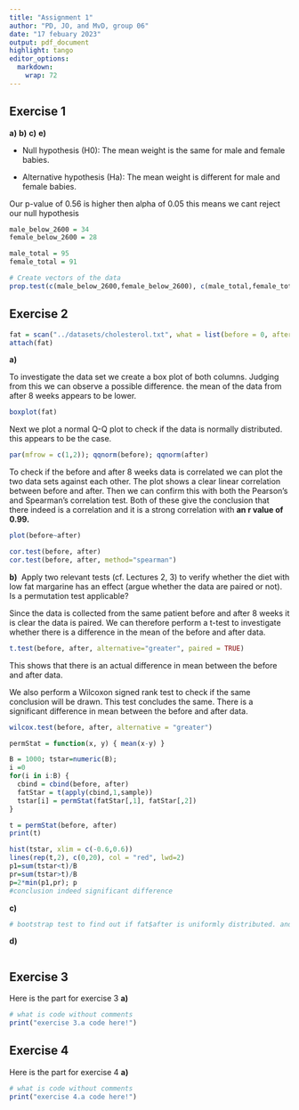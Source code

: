 ```yaml
---
title: "Assignment 1"
author: "PD, JO, and MvD, group 06"
date: "17 febuary 2023"
output: pdf_document
highlight: tango
editor_options: 
  markdown: 
    wrap: 72
---
```


## Exercise 1

**a)**
**b)** 
**c)**
**e)**

-   Null hypothesis (H0): The mean weight is the same for male and
    female babies.

-   Alternative hypothesis (Ha): The mean weight is different for male
    and female babies.

Our p-value of 0.56 is higher then alpha of 0.05 this means we cant
reject our null hypothesis

```r
male_below_2600 = 34
female_below_2600 = 28

male_total = 95
female_total = 91

# Create vectors of the data
prop.test(c(male_below_2600,female_below_2600), c(male_total,female_total))
```

## Exercise 2
```r
fat = scan("../datasets/cholesterol.txt", what = list(before = 0, after = 0)) 
attach(fat)
```

**a)**

To investigate the data set we create a box plot of both columns. Judging from this we can observe a possible difference. the mean of the data from after 8 weeks appears to be lower.

```r
boxplot(fat)
```

Next we plot a normal Q-Q plot to check if the data is normally distributed. this appears to be the case.

```r
par(mfrow = c(1,2)); qqnorm(before); qqnorm(after)
```

To check if the before and after 8 weeks data is correlated we can plot the two data sets against each other. The plot shows a clear linear correlation between before and after. Then we can confirm this with both the Pearson's and Spearman's correlation test. Both of these give the conclusion that there indeed is a correlation and it is a strong correlation with **an r value of 0.99.**

```r
plot(before~after)

cor.test(before, after)
cor.test(before, after, method="spearman")
```

**b)**  Apply two relevant tests (cf. Lectures 2, 3) to verify whether the diet with low fat margarine has an effect (argue whether the data are paired or not). Is a permutation test applicable?

Since the data is collected from the same patient before and after 8 weeks it is clear the data is paired. We can therefore perform a t-test to investigate whether there is a difference in the mean of the before and after data.

```r
t.test(before, after, alternative="greater", paired = TRUE)
```

This shows that there is an actual difference in mean between the before and after data.

We also perform a Wilcoxon signed rank test to check if the same conclusion will be drawn. This test concludes the same. There is a significant difference in mean between the before and after data.

```r
wilcox.test(before, after, alternative = "greater")
```

```r
permStat = function(x, y) { mean(x-y) }

B = 1000; tstar=numeric(B);
i =0
for(i in i:B) {
  cbind = cbind(before, after)
  fatStar = t(apply(cbind,1,sample))
  tstar[i] = permStat(fatStar[,1], fatStar[,2]) 
}

t = permStat(before, after)
print(t)

hist(tstar, xlim = c(-0.6,0.6))
lines(rep(t,2), c(0,20), col = "red", lwd=2)
p1=sum(tstar<t)/B
pr=sum(tstar>t)/B
p=2*min(p1,pr); p
#conclusion indeed significant difference

```
**c)**

```r
# bootstrap test to find out if fat$after is uniformly distributed. and construct a 95% confidence interval. (Kolmogorov-Smirnov?)

```

**d)**

```r

```
## Exercise 3

Here is the part for exercise 3 **a)**

```r
# what is code without comments
print("exercise 3.a code here!")

```

## Exercise 4

Here is the part for exercise 4 **a)**

```r
# what is code without comments
print("exercise 4.a code here!")

```
